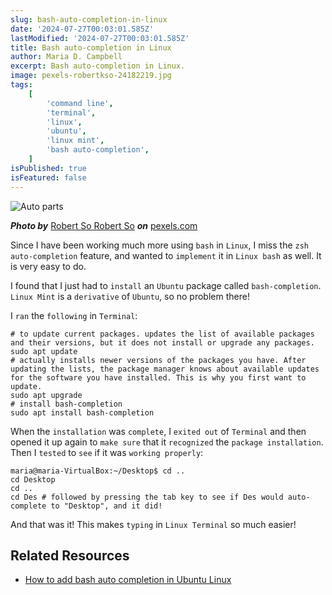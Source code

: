 ```yaml
---
slug: bash-auto-completion-in-linux
date: '2024-07-27T00:03:01.585Z'
lastModified: '2024-07-27T00:03:01.585Z'
title: Bash auto-completion in Linux
author: Maria D. Campbell
excerpt: Bash auto-completion in Linux.
image: pexels-robertkso-24182219.jpg
tags:
    [
        'command line',
        'terminal',
        'linux',
        'ubuntu',
        'linux mint',
        'bash auto-completion',
    ]
isPublished: true
isFeatured: false
---
```


![Auto parts](pexels-robertkso-24182219.jpg)

**_Photo by_** [Robert So Robert So](https://www.pexels.com/@robertkso/)
**_on_**
[pexels.com](https://www.pexels.com/photo/engine-and-car-parts-24182219/)

Since I have been working much more using `bash` in `Linux`, I miss the
`zsh auto-completion` feature, and wanted to `implement` it in `Linux bash` as
well. It is very easy to do.

I found that I just had to `install` an `Ubuntu` package called
`bash-completion`. `Linux Mint` is a `derivative` of `Ubuntu`, so no problem
there!

I `ran` the `following` in `Terminal`:

```shell
# to update current packages. updates the list of available packages and their versions, but it does not install or upgrade any packages.
sudo apt update
# actually installs newer versions of the packages you have. After updating the lists, the package manager knows about available updates for the software you have installed. This is why you first want to update.
sudo apt upgrade
# install bash-completion
sudo apt install bash-completion
```

When the `installation` was `complete`, I `exited out` of `Terminal` and then
opened it up again to `make sure` that it `recognized` the
`package installation`. Then I `tested` to `see` if it was `working properly`:

```shell
maria@maria-VirtualBox:~/Desktop$ cd ..
cd Desktop
cd ..
cd Des # followed by pressing the tab key to see if Des would auto-complete to "Desktop", and it did!
```

And that was it! This makes `typing` in `Linux Terminal` so much easier!

## Related Resources

-   [How to add bash auto completion in Ubuntu Linux](https://www.cyberciti.biz/faq/add-bash-auto-completion-in-ubuntu-linux/)
